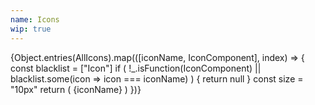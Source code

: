 ```yaml
---
name: Icons
wip: true
---
```



<Flex flexWrap="wrap">
  {Object.entries(AllIcons).map(([iconName, IconComponent], index) => {
    const blacklist = ["Icon"]
    if (
      !_.isFunction(IconComponent) ||
      blacklist.some(icon => icon === iconName)
    ) {
      return null
    }
    const size = "10px"
    return (
      <Box pr={4} pb={2} mb={4} key={index}>
        <Sans size="3" width={size} height={size} weight="medium">
          {iconName}
        </Sans>
        <Spacer my={1} />
        <IconComponent />
      </Box>
    )
  })}
</Flex>
